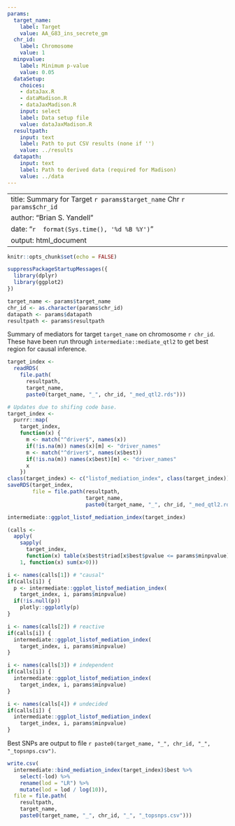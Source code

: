 ```yaml
---
params:
  target_name:
    label: Target
    value: AA_G83_ins_secrete_gm
  chr_id:
    label: Chromosome
    value: 1
  minpvalue:
    label: Minimum p-value
    value: 0.05
  dataSetup:
    choices:
    - dataJax.R
    - dataMadison.R
    - dataJaxMadison.R
    input: select
    label: Data setup file
    value: dataJaxMadison.R
  resultpath:
    input: text
    label: Path to put CSV results (none if '')
    value: ../results
  datapath:
    input: text
    label: Path to derived data (required for Madison)
    value: ../data
---
```


---
title: Summary for Target `r params$target_name` Chr `r params$chr_id`
author: "Brian S. Yandell"
date: "`r  format(Sys.time(), '%d %B %Y')`"
output: html_document
---

```r
knitr::opts_chunk$set(echo = FALSE)
```

```r
suppressPackageStartupMessages({
  library(dplyr)
  library(ggplot2)
})
```

```r
target_name <- params$target_name
chr_id <- as.character(params$chr_id)
datapath <- params$datapath
resultpath <- params$resultpath
```

Summary of mediators for target `target_name` on chromosome `r chr_id`. These have been run through `intermediate::mediate_qtl2` to get best region for causal inference.

```r
target_index <- 
  readRDS(
    file.path(
      resultpath,
      target_name,
      paste0(target_name, "_", chr_id, "_med_qtl2.rds")))
```

```r
# Updates due to shifing code base.
target_index <-
  purrr::map(
    target_index,
    function(x) {
      m <- match("^driver$", names(x))
      if(!is.na(m)) names(x)[m] <- "driver_names"
      m <- match("^driver$", names(x$best))
      if(!is.na(m)) names(x$best)[m] <- "driver_names"
      x
    })
class(target_index) <- c("listof_mediation_index", class(target_index))
saveRDS(target_index, 
        file = file.path(resultpath,
                         target_name,
                         paste0(target_name, "_", chr_id, "_med_qtl2.rds")))
```

```r
intermediate::ggplot_listof_mediation_index(target_index)
```

```r
(calls <- 
  apply(
    sapply(
      target_index,
      function(x) table(x$best$triad[x$best$pvalue <= params$minpvalue])),
    1, function(x) sum(x>0)))
```

```r
i <- names(calls[1]) # "causal"
if(calls[i]) {
  p <- intermediate::ggplot_listof_mediation_index(
    target_index, i, params$minpvalue)
  if(!is.null(p))
    plotly::ggplotly(p)
}
```

```r
i <- names(calls[2]) # reactive
if(calls[i]) {
  intermediate::ggplot_listof_mediation_index(
    target_index, i, params$minpvalue)
}
```

```r
i <- names(calls[3]) # independent
if(calls[i]) {
  intermediate::ggplot_listof_mediation_index(
    target_index, i, params$minpvalue)
}
```

```r
i <- names(calls[4]) # undecided
if(calls[i]) {
  intermediate::ggplot_listof_mediation_index(
    target_index, i, params$minpvalue)
}
```

Best SNPs are output to file `r paste0(target_name, "_", chr_id, "_", "_topsnps.csv")`.

```r
write.csv(
  intermediate::bind_mediation_index(target_index)$best %>%
    select(-lod) %>%
    rename(lod = "LR") %>%
    mutate(lod = lod / log(10)),
  file = file.path(
    resultpath, 
    target_name,
    paste0(target_name, "_", chr_id, "_", "_topsnps.csv")))
```
